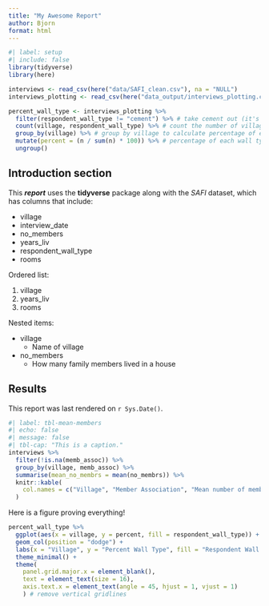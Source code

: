 ```yaml
---
title: "My Awesome Report"
author: Bjorn
format: html
---
```


```r
#| label: setup
#| include: false
library(tidyverse)
library(here)

interviews <- read_csv(here("data/SAFI_clean.csv"), na = "NULL")
interviews_plotting <- read_csv(here("data_output/interviews_plotting.csv"))

percent_wall_type <- interviews_plotting %>% 
  filter(respondent_wall_type != "cement") %>% # take cement out (it's useless)
  count(village, respondent_wall_type) %>% # count the number of village and wall type per village
  group_by(village) %>% # group by village to calculate percentage of each wall type within each village
  mutate(percent = (n / sum(n) * 100)) %>% # percentage of each wall type within all wall types in village
  ungroup()
```


<!--
# Title
## Section
### Subsection
#### Subsubsection
##### etc

This is regular text.
-->

## Introduction section

This ***report*** uses the **tidyverse** package along with the *SAFI* dataset,
which has columns that include:

- village
- interview_date
- no_members
- years_liv
- respondent_wall_type
- rooms

Ordered list:

1. village
2. years_liv
3. rooms

Nested items:

- village
  + Name of village
- no_members
  * How many family members lived in a house

## Results

This report was last rendered on `r Sys.Date()`.

```r
#| label: tbl-mean-members
#| echo: false
#| message: false
#| tbl-cap: "This is a caption."
interviews %>% 
  filter(!is.na(memb_assoc)) %>% 
  group_by(village, memb_assoc) %>% 
  summarise(mean_no_membrs = mean(no_membrs)) %>% 
  knitr::kable(
    col.names = c("Village", "Member Association", "Mean number of members")
  )
```

Here is a figure proving everything!

```r
percent_wall_type %>% 
  ggplot(aes(x = village, y = percent, fill = respondent_wall_type)) +
  geom_col(position = "dodge") +
  labs(x = "Village", y = "Percent Wall Type", fill = "Respondent Wall Type") +
  theme_minimal() +
  theme(
    panel.grid.major.x = element_blank(),
    text = element_text(size = 16),
    axis.text.x = element_text(angle = 45, hjust = 1, vjust = 1)
    ) # remove vertical gridlines
```


